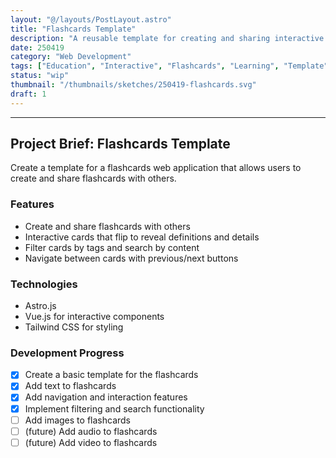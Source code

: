 ```yaml
---
layout: "@/layouts/PostLayout.astro"
title: "Flashcards Template"
description: "A reusable template for creating and sharing interactive flashcards for various learning purposes"
date: 250419
category: "Web Development"
tags: ["Education", "Interactive", "Flashcards", "Learning", "Template"]
status: "wip"
thumbnail: "/thumbnails/sketches/250419-flashcards.svg"
draft: 1
---
```



<FlashcardsTemplate />

---

## Project Brief: Flashcards Template

Create a template for a flashcards web application that allows users to create and share flashcards with others.

### Features

- Create and share flashcards with others
- Interactive cards that flip to reveal definitions and details
- Filter cards by tags and search by content
- Navigate between cards with previous/next buttons

### Technologies

- Astro.js
- Vue.js for interactive components
- Tailwind CSS for styling

### Development Progress

- [x] Create a basic template for the flashcards
- [x] Add text to flashcards
- [x] Add navigation and interaction features
- [x] Implement filtering and search functionality
- [ ] Add images to flashcards
- [ ] (future) Add audio to flashcards
- [ ] (future) Add video to flashcards
